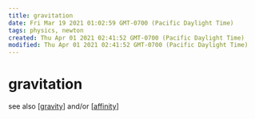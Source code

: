```yaml
---
title: gravitation
date: Fri Mar 19 2021 01:02:59 GMT-0700 (Pacific Daylight Time)
tags: physics, newton
created: Thu Apr 01 2021 02:41:52 GMT-0700 (Pacific Daylight Time)
modified: Thu Apr 01 2021 02:41:52 GMT-0700 (Pacific Daylight Time)
---
```


# gravitation

see also [[gravity]] and/or [[affinity]]

[//begin]: # "Autogenerated link references for markdown compatibility"
[gravity]: ../../areas/get-real/gravity "gravity"
[affinity]: ../../areas/get-real/affinity "Affinity"
[//end]: # "Autogenerated link references"
